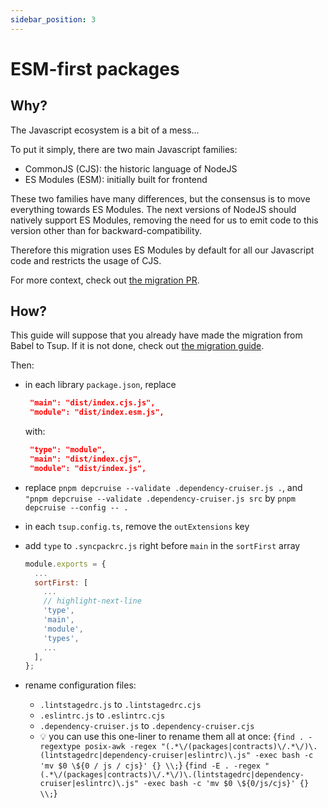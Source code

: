 ```yaml
---
sidebar_position: 3
---
```



# ESM-first packages

## Why?

The Javascript ecosystem is a bit of a mess...

To put it simply, there are two main Javascript families:

- CommonJS (CJS): the historic language of NodeJS
- ES Modules (ESM): initially built for frontend

These two families have many differences, but the consensus is to move everything towards ES Modules. The next versions of NodeJS should natively support ES Modules, removing the need for us to emit code to this version other than for backward-compatibility.

Therefore this migration uses ES Modules by default for all our Javascript code and restricts the usage of CJS.

For more context, check out [the migration PR](https://github.com/swarmion/swarmion/pull/519).

## How?

This guide will suppose that you already have made the migration from Babel to Tsup. If it is not done, check out [the migration guide](./babel-to-tsup).

Then:

- in each library `package.json`, replace
  ```json
   "main": "dist/index.cjs.js",
   "module": "dist/index.esm.js",
  ```
  with:
  ```json
   "type": "module",
   "main": "dist/index.cjs",
   "module": "dist/index.js",
  ```
- replace `pnpm depcruise --validate .dependency-cruiser.js .`, and `"pnpm depcruise --validate .dependency-cruiser.js src` by `pnpm depcruise --config -- .`
- in each `tsup.config.ts`, remove the `outExtensions` key
- add `type` to `.syncpackrc.js` right before `main` in the `sortFirst` array

  ```js title=".syncpackrc.js"
  module.exports = {
    ...
    sortFirst: [
      ...
      // highlight-next-line
      'type',
      'main',
      'module',
      'types',
      ...
    ],
  };
  ```

- rename configuration files:
  - `.lintstagedrc.js` to `.lintstagedrc.cjs`
  - `.eslintrc.js` to `.eslintrc.cjs`
  - `.dependency-cruiser.js` to `.dependency-cruiser.cjs`
  - 💡 you can use this one-liner to rename them all at once:
    <Tabs>
      <TabItem value="linux" label="Linux (GNU find)" default>
        <CodeBlock language="bash">
          {`find . -regextype posix-awk -regex "(.*\/(packages|contracts)\/.*\/)\.(lintstagedrc|dependency-cruiser|eslintrc)\.js" -exec bash -c 'mv $0 \${0 / js / cjs}' {} \\;`}
        </CodeBlock>
      </TabItem>
      <TabItem value="macos" label="macOS (BSD find)">
        <CodeBlock language="bash">
          {`find -E . -regex "(.*\/(packages|contracts)\/.*\/)\.(lintstagedrc|dependency-cruiser|eslintrc)\.js" -exec bash -c 'mv $0 \${0/js/cjs}' {} \\;`}
        </CodeBlock>
      </TabItem>
    </Tabs>
